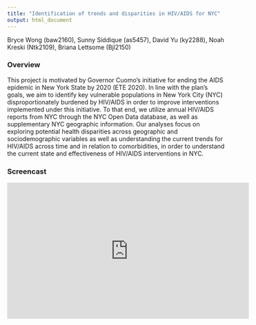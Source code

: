 ```yaml
---
title: "Identification of trends and disparities in HIV/AIDS for NYC"
output: html_document
---
```


Bryce Wong (baw2160), Sunny Siddique (as5457), David Yu (ky2288), Noah Kreski (Ntk2109), Briana Lettsome (Bjl2150)

### Overview

This project is motivated by Governor Cuomo’s initiative for ending the AIDS epidemic in New York State by 2020 (ETE 2020). In line with the plan’s goals, we aim to identify key vulnerable populations in New York City (NYC) disproportionately burdened by HIV/AIDS in order to improve interventions implemented under this initiative. To that end, we utilize annual HIV/AIDS reports from NYC through the NYC Open Data database, as well as supplementary NYC geographic information. Our analyses focus on exploring potential health disparities across geographic and sociodemographic variables as well as understanding the current trends for HIV/AIDS across time and in relation to comorbidities, in order to understand the current state and effectiveness of HIV/AIDS interventions in NYC.

### Screencast

<iframe width="560" height="315" src="https://www.youtube.com/embed/y0gC-lyVM8s" frameborder="0" allow="accelerometer; autoplay; encrypted-media; gyroscope; picture-in-picture" allowfullscreen></iframe>